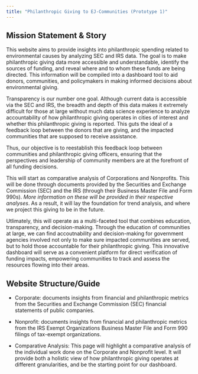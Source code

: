 ```yaml
---
title: "Philanthropic Giving to EJ-Communities (Prototype 1)"
---
```


## Mission Statement & Story

This website aims to provide insights into philanthropic spending related to environmental causes by analyzing SEC and IRS data. The goal is to make philanthropic giving data more accessible and understandable, identify the sources of funding, and reveal where and to whom these funds are being directed. This information will be compiled into a dashboard tool to aid donors, communities, and policymakers in making informed decisions about environmental giving.

Transparency is our number one goal. Although current data is accessible via the SEC and IRS, the breadth and depth of this data makes it extremely difficult for those at large without much data science experience to analyze accountability of how philanthropic giving operates in cities of interest and whether this philanthropic giving is reported. This guts the ideal of a feedback loop between the donors that are giving, and the impacted communities that are supposed to receive assistance. 

Thus, our objective is to reestablish this feedback loop between communities and philanthropic giving officers, ensuring that the perspectives and leadership of community members are at the forefront of all funding decisions.

This will start as comparative analysis of Corporations and Nonprofits. This will be done through documents provided by the Securities and Exchange Commission (SEC) and the IRS (through their Business Master File and Form 990s). *More information on these will be provided in their respective analyses*. As a result, it will lay the foundation for trend analysis, and where we project this giving to be in the future. 

Utlimately, this will operate as a multi-faceted tool that combines education, transparency, and decision-making. Through the education of communities at large, we can find accoutnability and decision-making for government agencies involved not only to make sure impacted communities are served, but to hold those accountable for their philanthropic giving. This innovative dashboard will serve as a convenient platform for direct verification of funding impacts, empowering communities to track and assess the resources flowing into their areas.


## Website Structure/Guide

-   Corporate: documents insights from financial and philanthropic metrics from the Securities and Exchange Commission (SEC) financial statements of public companies.

-   Nonprofit: documents insights from financial and philanthropic metrics from the IRS Exempt Organizations Business Master File and Form 990 filings of tax-exempt organizations.

-   Comparative Analysis: This page will highlight a comparative analysis of the individual work done on the Corporate and Nonprofit level. It will provide both a holistic view of how philanthropic giving operates at different granularities, and be the starting point for our dashboard. 
